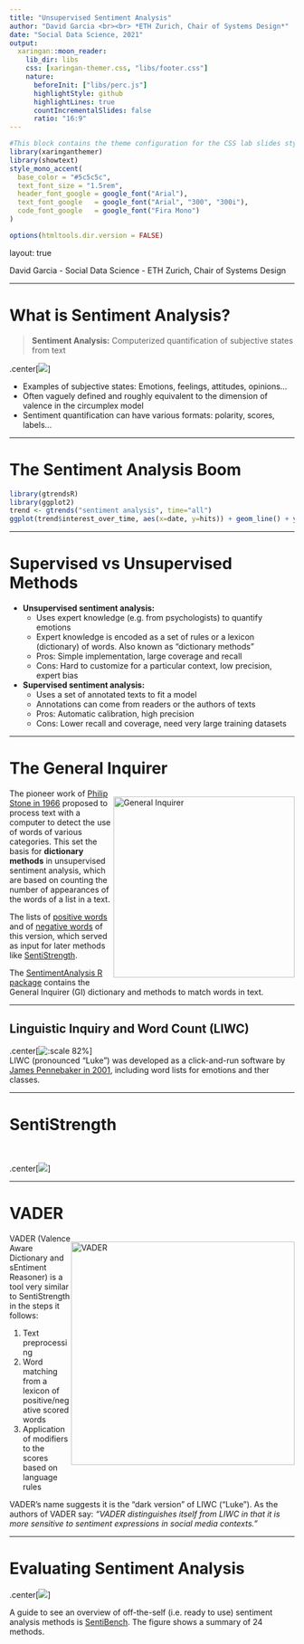 ```yaml
---
title: "Unsupervised Sentiment Analysis"
author: "David Garcia <br><br> *ETH Zurich, Chair of Systems Design*"
date: "Social Data Science, 2021"
output:
  xaringan::moon_reader:
    lib_dir: libs 
    css: [xaringan-themer.css, "libs/footer.css"]
    nature:
      beforeInit: ["libs/perc.js"]
      highlightStyle: github
      highlightLines: true
      countIncrementalSlides: false
      ratio: "16:9"
---
```



```r
#This block contains the theme configuration for the CSS lab slides style
library(xaringanthemer)
library(showtext)
style_mono_accent(
  base_color = "#5c5c5c",
  text_font_size = "1.5rem",
  header_font_google = google_font("Arial"),
  text_font_google   = google_font("Arial", "300", "300i"),
  code_font_google   = google_font("Fira Mono")
)
```

```r
options(htmltools.dir.version = FALSE)
```

layout: true

<div class="my-footer"><span>David Garcia - Social Data Science - ETH Zurich, Chair of Systems Design</span></div> 

---

#  What is Sentiment Analysis?

> **Sentiment Analysis:** Computerized quantification of subjective states from text

.center[![](SentimentSchema.png)]

- Examples of subjective states: Emotions, feelings, attitudes, opinions...  
- Often vaguely defined and roughly equivalent to the dimension of valence in the circumplex model
- Sentiment quantification can have various formats: polarity, scores, labels...  

---

# The Sentiment Analysis Boom

```r
library(gtrendsR)
library(ggplot2)
trend <- gtrends("sentiment analysis", time="all")
ggplot(trend$interest_over_time, aes(x=date, y=hits)) + geom_line() + ylab("Google search volume") + xlab("Date") + theme_bw() + theme(text = element_text(size=30)) 
```

---

# Supervised vs Unsupervised Methods

- **Unsupervised sentiment analysis:**  
  - Uses expert knowledge (e.g. from psychologists) to quantify emotions  
  - Expert knowledge is encoded as a set of rules or a lexicon (dictionary) of words. Also known as "dictionary methods"  
  - Pros: Simple implementation, large coverage and recall  
  - Cons: Hard to customize for a particular context, low precision, expert bias

- **Supervised sentiment analysis:**  
  - Uses a set of annotated texts to fit a model  
  - Annotations can come from readers or the authors of texts  
  - Pros: Automatic calibration, high precision  
  - Cons: Lower recall and coverage, need very large training datasets  

---

# The General Inquirer

<div style="float:right">
<img src="GI.jpg" alt="General Inquirer" width="320px"/>  
</div>

The pioneer work of [Philip Stone in 1966](https://mitpress.mit.edu/books/general-inquirer
) proposed to process text with a computer to detect the use of words of various categories. This set the basis for **dictionary methods** in unsupervised sentiment analysis, which are based on counting the number of appearances of the words of a list in a text. 

The lists of [positive words](http://www.wjh.harvard.edu/~inquirer/Positiv.html) and of [negative words](http://www.wjh.harvard.edu/~inquirer/Negativ.html) of this version, which served as input for later methods like [SentiStrength](http://sentistrength.wlv.ac.uk/).

The [SentimentAnalysis R package](https://cran.r-project.org/web/packages/SentimentAnalysis/index.html) contains the General Inquirer (GI) dictionary and methods to match words in text.

---

## Linguistic Inquiry and Word Count (LIWC)

.center[![:scale 82%](LIWCexample.png)]  
LIWC (pronounced "Luke") was developed as a click-and-run software by [James Pennebaker in 2001](https://liwc.wpengine.com/), including word lists for emotions and ther classes.

---

# SentiStrength

</br>

.center[![](SentiStrength.png)]

---

# VADER 
<div style="float:right">
<img src="https://t-redactyl.io/figure/Vader_1.jpg" alt="VADER" width="395px"/>  
</div>

VADER (Valence Aware Dictionary and sEntiment Reasoner) is a tool very similar to SentiStrength in the steps it follows:

1. Text preprocessing  
2. Word matching from a lexicon of positive/negative scored words  
3. Application of modifiers to the scores based on language rules
 
VADER's name suggests it is the "dark version" of LIWC ("Luke"). As the authors of VADER say: *"VADER distinguishes itself from LIWC in that it is more sensitive to sentiment expressions in social media contexts."*

---

# Evaluating Sentiment Analysis

.center[![](SentiBench.jpg)]

A guide to see an overview of off-the-self (i.e. ready to use) sentiment analysis methods is [SentiBench](https://epjdatascience.springeropen.com/articles/10.1140/epjds/s13688-016-0085-1). The figure shows a summary of 24 methods.

